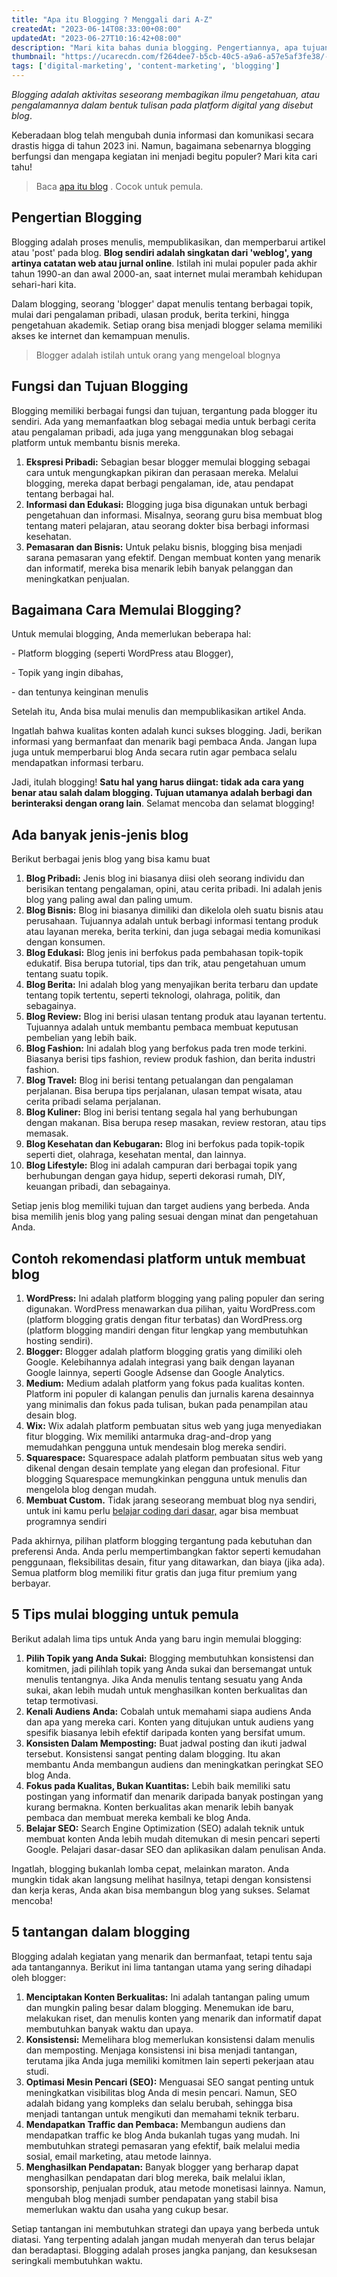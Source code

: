 ```yaml
---
title: "Apa itu Blogging ? Menggali dari A-Z"
createdAt: "2023-06-14T08:33:00+08:00"
updatedAt: "2023-06-27T10:16:42+08:00"
description: "Mari kita bahas dunia blogging. Pengertiannya, apa tujuannya, jenis-jenis dan platform yang bisa kamu gunakan untuk mulai ngeblog. Masih relevan di tahun 2023!"
thumbnail: "https://ucarecdn.com/f264dee7-b5cb-40c5-a9a6-a57e5af3fe38/-/preview/500x500/-/quality/smart/-/format/auto/"
tags: ['digital-marketing', 'content-marketing', 'blogging']
---
```

_Blogging adalah aktivitas seseorang membagikan ilmu pengetahuan, atau pengalamannya dalam bentuk tulisan pada platform digital yang disebut blog_.

Keberadaan blog telah mengubah dunia informasi dan komunikasi secara drastis higga di tahun 2023 ini. Namun, bagaimana sebenarnya blogging berfungsi dan mengapa kegiatan ini menjadi begitu populer? Mari kita cari tahu!

> Baca [apa itu blog](/blog/blog-adalah) . Cocok untuk pemula.

## Pengertian Blogging

Blogging adalah proses menulis, mempublikasikan, dan memperbarui artikel atau 'post' pada blog. **Blog sendiri adalah singkatan dari 'weblog', yang artinya catatan web atau jurnal online**. Istilah ini mulai populer pada akhir tahun 1990-an dan awal 2000-an, saat internet mulai merambah kehidupan sehari-hari kita.

Dalam blogging, seorang 'blogger' dapat menulis tentang berbagai topik, mulai dari pengalaman pribadi, ulasan produk, berita terkini, hingga pengetahuan akademik. Setiap orang bisa menjadi blogger selama memiliki akses ke internet dan kemampuan menulis.

> Blogger adalah istilah untuk orang yang mengeloal blognya

## Fungsi dan Tujuan Blogging

Blogging memiliki berbagai fungsi dan tujuan, tergantung pada blogger itu sendiri. Ada yang memanfaatkan blog sebagai media untuk berbagi cerita atau pengalaman pribadi, ada juga yang menggunakan blog sebagai platform untuk membantu bisnis mereka.

1. **Ekspresi Pribadi:** Sebagian besar blogger memulai blogging sebagai cara untuk mengungkapkan pikiran dan perasaan mereka. Melalui blogging, mereka dapat berbagi pengalaman, ide, atau pendapat tentang berbagai hal.
2. **Informasi dan Edukasi:** Blogging juga bisa digunakan untuk berbagi pengetahuan dan informasi. Misalnya, seorang guru bisa membuat blog tentang materi pelajaran, atau seorang dokter bisa berbagi informasi kesehatan.
3. **Pemasaran dan Bisnis:** Untuk pelaku bisnis, blogging bisa menjadi sarana pemasaran yang efektif. Dengan membuat konten yang menarik dan informatif, mereka bisa menarik lebih banyak pelanggan dan meningkatkan penjualan.

<Media src="https://ucarecdn.com/226b713e-a645-4c91-8317-f779e67db7d3/" text="ilustrasi apa itu blogging" />

## Bagaimana Cara Memulai Blogging?

Untuk memulai blogging, Anda memerlukan beberapa hal:

\- Platform blogging (seperti WordPress atau Blogger),

\- Topik yang ingin dibahas,

\- dan tentunya keinginan menulis

Setelah itu, Anda bisa mulai menulis dan mempublikasikan artikel Anda.

Ingatlah bahwa kualitas konten adalah kunci sukses blogging. Jadi, berikan informasi yang bermanfaat dan menarik bagi pembaca Anda. Jangan lupa juga untuk memperbarui blog Anda secara rutin agar pembaca selalu mendapatkan informasi terbaru.

Jadi, itulah blogging! **Satu hal yang harus diingat: tidak ada cara yang benar atau salah dalam blogging. Tujuan utamanya adalah berbagi dan berinteraksi dengan orang lain**. Selamat mencoba dan selamat blogging!

## Ada banyak jenis-jenis blog

Berikut berbagai jenis blog yang bisa kamu buat

01. **Blog Pribadi:** Jenis blog ini biasanya diisi oleh seorang individu dan berisikan tentang pengalaman, opini, atau cerita pribadi. Ini adalah jenis blog yang paling awal dan paling umum.
02. **Blog Bisnis:** Blog ini biasanya dimiliki dan dikelola oleh suatu bisnis atau perusahaan. Tujuannya adalah untuk berbagi informasi tentang produk atau layanan mereka, berita terkini, dan juga sebagai media komunikasi dengan konsumen.
03. **Blog Edukasi:** Blog jenis ini berfokus pada pembahasan topik-topik edukatif. Bisa berupa tutorial, tips dan trik, atau pengetahuan umum tentang suatu topik.
04. **Blog Berita:** Ini adalah blog yang menyajikan berita terbaru dan update tentang topik tertentu, seperti teknologi, olahraga, politik, dan sebagainya.
05. **Blog Review:** Blog ini berisi ulasan tentang produk atau layanan tertentu. Tujuannya adalah untuk membantu pembaca membuat keputusan pembelian yang lebih baik.
06. **Blog Fashion:** Ini adalah blog yang berfokus pada tren mode terkini. Biasanya berisi tips fashion, review produk fashion, dan berita industri fashion.
07. **Blog Travel:** Blog ini berisi tentang petualangan dan pengalaman perjalanan. Bisa berupa tips perjalanan, ulasan tempat wisata, atau cerita pribadi selama perjalanan.
08. **Blog Kuliner:** Blog ini berisi tentang segala hal yang berhubungan dengan makanan. Bisa berupa resep masakan, review restoran, atau tips memasak.
09. **Blog Kesehatan dan Kebugaran:** Blog ini berfokus pada topik-topik seperti diet, olahraga, kesehatan mental, dan lainnya.
10. **Blog Lifestyle:** Blog ini adalah campuran dari berbagai topik yang berhubungan dengan gaya hidup, seperti dekorasi rumah, DIY, keuangan pribadi, dan sebagainya.

Setiap jenis blog memiliki tujuan dan target audiens yang berbeda. Anda bisa memilih jenis blog yang paling sesuai dengan minat dan pengetahuan Anda.

<Media src="https://ucarecdn.com/a64789e9-4268-41a1-8543-182c85c7dcf2/" text="ilustrasi apa itu blogging" />

## Contoh rekomendasi platform untuk membuat blog

1. **WordPress:** Ini adalah platform blogging yang paling populer dan sering digunakan. WordPress menawarkan dua pilihan, yaitu WordPress.com (platform blogging gratis dengan fitur terbatas) dan WordPress.org (platform blogging mandiri dengan fitur lengkap yang membutuhkan hosting sendiri).
2. **Blogger:** Blogger adalah platform blogging gratis yang dimiliki oleh Google. Kelebihannya adalah integrasi yang baik dengan layanan Google lainnya, seperti Google Adsense dan Google Analytics.
3. **Medium:** Medium adalah platform yang fokus pada kualitas konten. Platform ini populer di kalangan penulis dan jurnalis karena desainnya yang minimalis dan fokus pada tulisan, bukan pada penampilan atau desain blog.
4. **Wix:** Wix adalah platform pembuatan situs web yang juga menyediakan fitur blogging. Wix memiliki antarmuka drag-and-drop yang memudahkan pengguna untuk mendesain blog mereka sendiri.
5. **Squarespace:** Squarespace adalah platform pembuatan situs web yang dikenal dengan desain template yang elegan dan profesional. Fitur blogging Squarespace memungkinkan pengguna untuk menulis dan mengelola blog dengan mudah.
6. **Membuat Custom.** Tidak jarang seseorang membuat blog nya sendiri, untuk ini kamu perlu [belajar coding dari dasar,](https://sko.dev/) agar bisa membuat programnya sendiri

Pada akhirnya, pilihan platform blogging tergantung pada kebutuhan dan preferensi Anda. Anda perlu mempertimbangkan faktor seperti kemudahan penggunaan, fleksibilitas desain, fitur yang ditawarkan, dan biaya (jika ada). Semua platform blog memiliki fitur gratis dan juga fitur premium yang berbayar.

<Media src="https://ucarecdn.com/3294a5a8-f106-46d2-9ec9-faabcfeabf03/" text="ilustrasi apa itu blogging" />

## 5 Tips mulai blogging untuk pemula

Berikut adalah lima tips untuk Anda yang baru ingin memulai blogging:

1. **Pilih Topik yang Anda Sukai:** Blogging membutuhkan konsistensi dan komitmen, jadi pilihlah topik yang Anda sukai dan bersemangat untuk menulis tentangnya. Jika Anda menulis tentang sesuatu yang Anda sukai, akan lebih mudah untuk menghasilkan konten berkualitas dan tetap termotivasi.
2. **Kenali Audiens Anda:** Cobalah untuk memahami siapa audiens Anda dan apa yang mereka cari. Konten yang ditujukan untuk audiens yang spesifik biasanya lebih efektif daripada konten yang bersifat umum.
3. **Konsisten Dalam Memposting:** Buat jadwal posting dan ikuti jadwal tersebut. Konsistensi sangat penting dalam blogging. Itu akan membantu Anda membangun audiens dan meningkatkan peringkat SEO blog Anda.
4. **Fokus pada Kualitas, Bukan Kuantitas:** Lebih baik memiliki satu postingan yang informatif dan menarik daripada banyak postingan yang kurang bermakna. Konten berkualitas akan menarik lebih banyak pembaca dan membuat mereka kembali ke blog Anda.
5. **Belajar SEO:** Search Engine Optimization (SEO) adalah teknik untuk membuat konten Anda lebih mudah ditemukan di mesin pencari seperti Google. Pelajari dasar-dasar SEO dan aplikasikan dalam penulisan Anda.

Ingatlah, blogging bukanlah lomba cepat, melainkan maraton. Anda mungkin tidak akan langsung melihat hasilnya, tetapi dengan konsistensi dan kerja keras, Anda akan bisa membangun blog yang sukses. Selamat mencoba!

## 5 tantangan dalam blogging

Blogging adalah kegiatan yang menarik dan bermanfaat, tetapi tentu saja ada tantangannya. Berikut ini lima tantangan utama yang sering dihadapi oleh blogger:

1. **Menciptakan Konten Berkualitas:** Ini adalah tantangan paling umum dan mungkin paling besar dalam blogging. Menemukan ide baru, melakukan riset, dan menulis konten yang menarik dan informatif dapat membutuhkan banyak waktu dan upaya.
2. **Konsistensi:** Memelihara blog memerlukan konsistensi dalam menulis dan memposting. Menjaga konsistensi ini bisa menjadi tantangan, terutama jika Anda juga memiliki komitmen lain seperti pekerjaan atau studi.
3. **Optimasi Mesin Pencari (SEO):** Menguasai SEO sangat penting untuk meningkatkan visibilitas blog Anda di mesin pencari. Namun, SEO adalah bidang yang kompleks dan selalu berubah, sehingga bisa menjadi tantangan untuk mengikuti dan memahami teknik terbaru.
4. **Mendapatkan Traffic dan Pembaca:** Membangun audiens dan mendapatkan traffic ke blog Anda bukanlah tugas yang mudah. Ini membutuhkan strategi pemasaran yang efektif, baik melalui media sosial, email marketing, atau metode lainnya.
5. **Menghasilkan Pendapatan:** Banyak blogger yang berharap dapat menghasilkan pendapatan dari blog mereka, baik melalui iklan, sponsorship, penjualan produk, atau metode monetisasi lainnya. Namun, mengubah blog menjadi sumber pendapatan yang stabil bisa memerlukan waktu dan usaha yang cukup besar.

Setiap tantangan ini membutuhkan strategi dan upaya yang berbeda untuk diatasi. Yang terpenting adalah jangan mudah menyerah dan terus belajar dan beradaptasi. Blogging adalah proses jangka panjang, dan kesuksesan seringkali membutuhkan waktu.